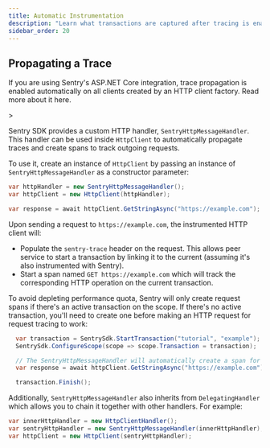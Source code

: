 ```yaml
---
title: Automatic Instrumentation
description: "Learn what transactions are captured after tracing is enabled."
sidebar_order: 20
---
```


## Propagating a Trace

<Alert>

If you are using Sentry's ASP.NET Core integration, trace propagation is enabled automatically on all clients created by an HTTP client factory. Read more about it <Link to="/platforms/dotnet/guides/aspnetcore/tracing/instrumentation/automatic-instrumentation">here</Link>.

</Alert>>

Sentry SDK provides a custom HTTP handler, `SentryHttpMessageHandler`. This handler can be used inside `HttpClient` to automatically propagate traces and create spans to track outgoing requests.

To use it, create an instance of `HttpClient` by passing an instance of `SentryHttpMessageHandler` as a constructor parameter:

```csharp
var httpHandler = new SentryHttpMessageHandler();
var httpClient = new HttpClient(httpHandler);

var response = await httpClient.GetStringAsync("https://example.com");
```

Upon sending a request to `https://example.com`, the instrumented HTTP client will:

- Populate the `sentry-trace` header on the request. This allows peer service to start a transaction by linking it to the current (assuming it's also instrumented with Sentry).
- Start a span named `GET https://example.com` which will track the corresponding HTTP operation on the current transaction.

To avoid depleting performance quota, Sentry will only create request spans if there's an active transaction on the scope. If there's no active transaction, you'll need to create one before making an HTTP request for request tracing to work:

```csharp
  var transaction = SentrySdk.StartTransaction("tutorial", "example");
  SentrySdk.ConfigureScope(scope => scope.Transaction = transaction);

  // The SentryHttpMessageHandler will automatically create a span for the request
  var response = await httpClient.GetStringAsync("https://example.com");

  transaction.Finish();
```

Additionally, `SentryHttpMessageHandler` also inherits from `DelegatingHandler` which allows you to chain it together with other handlers. For example:

```csharp
var innerHttpHandler = new HttpClientHandler();
var sentryHttpHandler = new SentryHttpMessageHandler(innerHttpHandler);
var httpClient = new HttpClient(sentryHttpHandler);
```

<PlatformContent includePath="performance/automatic-instrumentation-integrations" />
